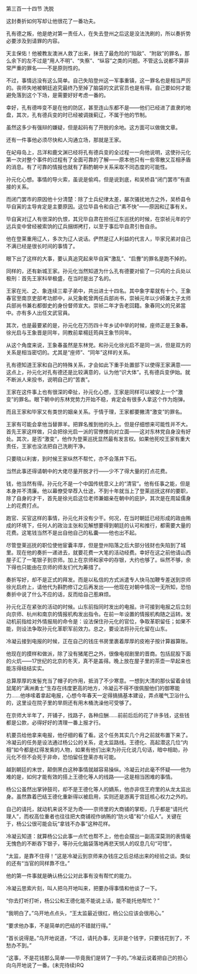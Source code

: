 

第三百一十四节 洗脱

这封奏折如何写却让他很花了一番功夫。

孔有德之叛，他是绝对第一责任人，在失去登州之后这是没法洗刷的，所以奏折势必要涉及到请罪的内容。

天主保佑！他被教友澳洲人救了出来，抹去了最危险的“陷敌”、“附敌”的罪名，那么余下的左不过是“用人不明”、“失察”、“纵容”之类的问题。不管这么说都不算非常严重的罪名――不是原则性的。

不过，事情远没有这么简单。自己失陷登州这一军事重镇，这一罪名也是相当严厉的。丧师失地被朝廷追究最终乃至掉了脑袋的文武官员也是有得。自己要如何才能避免落到这个下场，是需要好好考虑一番的。

幸好，孔有德哗变不是在他的防区，甚至连山东都不是――他们已经进了直隶的地盘，其次，孔有德兵变的时已经被调拨蓟辽，不属于他的节制。

虽然这多少有强辩的嫌疑，但是起码有了开脱的余地。这方面可以做做文章。

还有一件事他必须尽快和人沟通立场，那就是王家。

在屺母岛上，吕洋和鹿文渊已经将孔有德兵变的全过程一一向他说明，这使孙元化第一次对整个事件的过程有了全面可靠的了解――原本他只有一些零散又互相矛盾的消息。有了可靠的情报也就有了斟酌朝中关系采取不同态度的可能性。

孙元化心想。事情的导火索，虽说是偷鸡，但是说到底，和吴桥县“闭门罢市”有直接的关系。

而闭门罢市的原因他十分清楚：除了士兵纪律太差，屡次骚扰地方之外，吴桥县令毕自寅的主导肯定是主要原因。这位毕县令和自己“素不快”――原因和辽事有关。

毕自寅对辽人有很深的仇恨，其兄毕自肃在担任辽东巡抚的时候，在崇祯元年的宁远兵变中曾经被索饷的辽兵捆绑拷打，以至于事后毕自肃引咎自杀。

他在登莱重用辽人，多次为辽人说话。俨然是辽人利益的代言人，毕家兄弟对自己不满已经是很长时间的事情了。

眼下出了这样的大事，要认真追究起来毕自寅“激乱”、“启釁”的罪名是跑不掉的。

同样的，还有新城王家。孙元化当然知道为什么孔有德要对偷了一只鸡的士兵处以极刑：首先王家科举极盛，在当时是出了名的。

王家在光、之、象连续三辈子弟中，共出进士十四名。其中象字辈就有十个。王象春官至南京吏部考功郎中，从兄象乾曾两任兵部尚书，崇禎元年以少師兼太子太师兵部尚书兼右都御史的身份督师宣大。崇祯二年才告老回籍。象春同父的兄弟當中。亦有多人出任文武官員。

其次，也是最要紧的是，孙元化在万历四十年乡试中举的时候，座师正是王象春。徐光启与王象晋是同年，同教前辈楊廷筠與王象节同年。

从这个角度来说，王象春虽然是东林党。和孙元化徐光启不是同一派，但是双方的关系是相当密切的。尤其是“座师”、“同年”这样的关系。

孔有德知道王家和自己的特殊关系，才会如此下重手处置部下以使得王家满意――这点上，孙元化对孔有德还是比较满意的，认为他“识大体”。孔有德兵变伊始。就不断派人来投书，说明自己的“苦衷”。

王家在这件事上也有很深的牵扯，孙元化心想，王家是同样可以被安上一个“激变”的罪名。眼下朝中的东林党势力开始不稳，肯定会有很多人拿这个作为炮弹。

而且王家和毕家又有类世的姻亲关系。于情于理，王家都要撇清“激变”的罪名。

王家有可能会拿他当替罪羊。把罪名推到他的头上。但是仔细想来可能性并不大。首先王家这样做，只会把徐光启一派的官僚推向对立面――这对东林党自身没有好处。其次，是否“激变”，他作为登莱巡抚显然最有发言权。如果他死咬王家有重大责任，王家也没法把自己洗刷干净。

只要晓以利害，到时候王家纵然不帮忙，亦不会落井下石。

当然此事还得请朝中的大佬尽量开脱才行――少不了得大量的打点花费。

钱，他当然有得。孙元化不是一个中国传统意义上的“清官”。他有任事之能，但是本身并不清廉。他以幕僚受举荐入仕途，不到十年就当上了登莱巡抚这样的要职，除了自身的才干，首先是徐光启这位老师兼姻亲在朝中的庇护，其次是在周延儒身上的花费打点。

跑官、买官这样的事情，孙元化并没有少干。何况，在当时朝廷已经形成的政由贿成的环境下，任何人的政治主张和见解想要得到朝廷的认可和推行，都需要大量的花费。这笔钱当然不是出自他自己的私囊――他也出不起。

尽管登莱巡抚的职位使他宦囊丰厚，但是登州陷落之后大部分钱财也失陷到了城里。现在他的奏折一递进去，就要花费一大笔的活动经费。幸好在这之前他请山西屋子汇了一笔银子到京师。加上在京师和家中的存银，大约也够了。纵然不够，余下得也只能由在京师的师友们代为筹措了。

奏折写好，却不是正式的拜发。而是以私信的方式派遣专人快马加鞭专差送到京师徐光启府上，请他代为斟酌修订之后再发出――他现在对朝中情况一无所知，恐怕奏折中说了什么不应的话，反而给自己惹麻烦。

孙元化正在紧张的活动的时候。山东前指同时发出的电报。许可接到电报之后立刻向京师、杭州和南京的情报机构发出指令。在前一年设置的情报机构随之运转。发动机前指给对外情报局的命令是：设法保住孙元化的官位，争取革职留任；如果不能，则设法争取孙元化革职军前效力。总之，要设法将孙元化留在山东。

冷凝云接到电报的时候，正在自己的钱庄书房里裹着厚厚的皮袍子按计算器算账。

他现在的摸样和做派，除了没有猪尾巴之外，很像电视剧里的晋商。包括屁股下面的火炕――17世纪的北京的冬天，真不是盖得。晚上放在屋子里的茶壶一早起来也能冻得结结实实。

总算厚厚的发髻充当了帽子的作用，抵消了不少寒意。一想到大清的那伙留着金钱鼠尾的“满洲勇士”生存在纬度更高的地方，冷凝云不得不很佩服他们的御寒能力……他哆嗦着拿起电报，心想今年春天一定得搞搞基本建设，弄点暖气卫浴什么的，这里设在院子里的旱厕还有用木桶洗澡他可受够了。

在京师大半年了，开铺子，找路子，各种应酬……前前后后的花了许多钱，这些钱都是公款，必得好好的清理一番上报才行。

机要员给他拿来电报，他仔细的看了看。这个任务其实几个月之前就布置下来了。冷凝云的任务是设法通过杨公公的关系，走太监路线。王德化、高起潜这几位“内相”如今都是红得发紫的人物，如果有他们出来为孙元化说几句话，暗中相助，孙元化不但不会死于非命，恐怕留任登莱亦有可能。

越到朝廷的末世，颠倒黑白这种事情就越容易操纵。冷凝云对此毫不怀疑――他为难的是，如何才能有效的搭上王德化等人的线路――这是相当困难的事情。

杨公公虽然出掌钟鼓司，却不是王德化等人的嫡系，他亦非信王府里的从龙太监出身。虽然靠着巴结王德化重新得以被启用，实则还是游离于宫廷核心权力之外的。

自己的请托，就动机来说不足为奇――京师里的大商铺的掌柜，几乎都是“请托代理人”，而权高位重者也往往把大商铺视作纳贿的“防火墙”和“介绍人”。关键在于，杨公公很可能会玩“拿钱不办事”这种花样。

冷凝云知道：就算杨公公此事一点忙也帮不上，他也会摆出一副高深莫测的表情毫无愧色的不断吞下银子，等孙元化脑袋落地再悲天悯人的叹息几句“可惜”。

“太监，是靠不住得！”这是冷凝云到京师来办钱庄之后总结出来的经验之谈。类似的还有“当官的同样靠不住。”

他的第一件事就是确认杨公公对此事有没有帮忙的能力。

冷凝云思索片刻，叫人把乌开地叫来，把要办得事情和他谈了一下。

“你去打听打听，杨公公和王德化能不能说上话，能不能托他帮忙？”

“我明白了。”乌开地点点头，“王太监最近很红，杨公公应该会很用心。”

“要求他办事，不是简单的巴结的不错就行得。”

“首长说得是。”乌开地说道，“不过，请托办事，无非是个钱字，只要钱花到了，不愁办不到。”

“这事，不是花钱那么简单――毕竟我们是转了一手的。”冷凝云说着把自己的担心向乌开地说了一番。(未完待续)RQ


